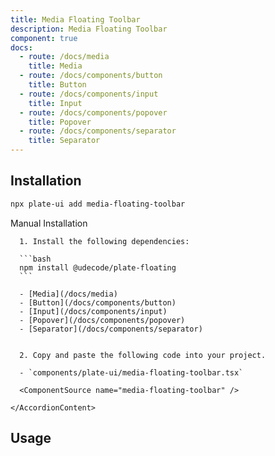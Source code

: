 ```yaml
---
title: Media Floating Toolbar
description: Media Floating Toolbar
component: true
docs:
  - route: /docs/media
    title: Media
  - route: /docs/components/button
    title: Button
  - route: /docs/components/input
    title: Input
  - route: /docs/components/popover
    title: Popover
  - route: /docs/components/separator
    title: Separator
---
```


<ComponentPreview name="playground-demo" id="media" />

## Installation

```bash
npx plate-ui add media-floating-toolbar
```

<Accordion type="single" collapsible>
  <AccordionItem value="manual-installation">
    <AccordionTrigger>Manual Installation</AccordionTrigger>
    <AccordionContent>

      1. Install the following dependencies:

      ```bash
      npm install @udecode/plate-floating
      ```

      - [Media](/docs/media)
      - [Button](/docs/components/button)
      - [Input](/docs/components/input)
      - [Popover](/docs/components/popover)
      - [Separator](/docs/components/separator)


      2. Copy and paste the following code into your project.

      - `components/plate-ui/media-floating-toolbar.tsx`

      <ComponentSource name="media-floating-toolbar" />

    </AccordionContent>

  </AccordionItem>
</Accordion>

## Usage

<ComponentSource name="image-element" />
<ComponentSource name="media-embed-element" />
